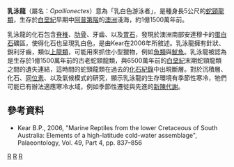 {{Automatic taxobox
| taxon = Opallionectes
| status = fossil
| fossil_range = [[白堊紀|白堊紀]]早期
| image = 
| image_caption = 
| authority = Kear, 2006
| subdivision_ranks = Species
| subdivision = 
* 安達木卡乳泳龍''O. andamookaensis Kear, 2006
}}

'''乳泳龍'''（屬名：''Opallionectes''）意為「乳白色游泳者」，是種身長5公尺的[[蛇頸龍類|蛇頸龍類]]，生存於[[白堊紀|白堊紀]]早期中[[阿普第階|阿普第階]]的[[澳洲|澳洲]]淺海，約1億1500萬年前。

乳泳龍的化石包含[[脊椎|脊椎]]、[[肋骨|肋骨]]、牙齒、以及[[胃石|胃石]]，發現於澳洲南部安達穆卡的[[蛋白石|蛋白石]]礦區，使得化石也呈現乳白色，是由Kear在2006年所敘述。乳泳龍擁有針狀、銳利牙齒，類似[[上龍類|上龍類]]，可能用來抓住小型獵物，例如[[魚類|魚類]]與[[魷魚|魷魚]]。乳泳龍被認為是生存於1億1500萬年前的古老蛇頸龍類，與6500萬年前的[[白堊紀|白堊紀]]末期蛇頸龍類之間的遺失連結，這時間的蛇頸龍類在過去的[[化石紀錄|化石紀錄]]中出現斷層。對於沉積層、化石、[[同位素|同位素]]、以及氣候模式的研究，顯示乳泳龍的生存環境有季節性寒冷，牠們可能已有辦法適應寒冷水域，例如季節性遷徙與先進的[[新陳代謝|新陳代謝]]。

==參考資料==
* Kear B.P., 2006, "Marine Reptiles from the lower Cretaceous of South Australia: Elements of a high-latitude cold-water assemblage", Palaeontology, Vol. 49, Part 4, pp. 837–856
{{蛇頸龍目}}
{{Taxonbar|from=Q3882804}}

[[Category:蛇頸龍亞目|R]]
[[Category:白堊紀爬行動物|R]]
[[Category:2006年描述的分类群|R]]